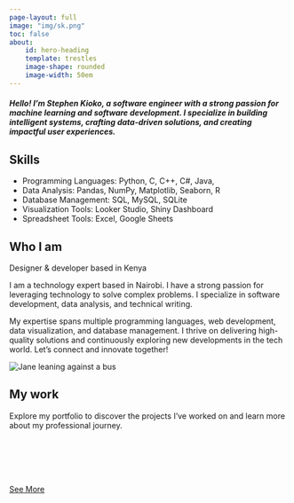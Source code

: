 ```yaml
---
page-layout: full
image: "img/sk.png"
toc: false
about: 
    id: hero-heading
    template: trestles
    image-shape: rounded
    image-width: 50em
---
```

:::{#hero-heading}

<h5>Hello! I'm **Stephen Kioko**, a software engineer with a strong passion for machine learning and software development. I specialize in building intelligent systems, crafting data-driven solutions, and creating impactful user experiences. </h5>

::: {.callout-tip}
## Skills

- Programming Languages: Python, C, C++, C#, Java,
- Data Analysis: Pandas, NumPy, Matplotlib, Seaborn, R
- Database Management: SQL, MySQL, SQLite
- Visualization Tools: Looker Studio, Shiny Dashboard
- Spreadsheet Tools: Excel, Google Sheets
:::
:::


<!-- About me -->
<div class="container">
<section class="about-me" id="about">
<h2 class="section__title section__title--about">Who I am</h2>
<p class="section__subtitle section__subtitle--about">Designer & developer based in Kenya</p>

<div class="about-me__body">
<p> I am a technology expert based in Nairobi. I have a strong passion for leveraging technology to solve complex problems. I specialize in software development, data analysis, and technical writing.</p>
<p>My expertise spans multiple programming languages, web development, data visualization, and database management. I thrive on delivering high-quality solutions and continuously exploring new developments in the tech world. Let's connect and innovate together!</p>
</div>

<img src="img/stand_kioko.jpg" alt="Jane leaning against a bus" class="about-me__img">
</section>
</div>
<div class="container">
<!-- My Work -->
<section class="my-work" id="work">
<h2 class="section__title section__title--work">My work</h2>
<p>Explore my portfolio to discover the projects I've worked on and learn more about my professional journey.</p>

<div class="portfolio">
<!-- Portfolio item 04 -->
<a href="portfolio/index.html" class="portfolio__item">
<img src="img/portfolio-04.jpg" alt="" class="portfolio__img">
</a>

<!-- Portfolio item 05 -->
<a href="portfolio/index.html" class="portfolio__item">
<img src="img/portfolio-05.jpg" alt="" class="portfolio__img">
</a>

<!-- Portfolio item 06 -->
<a href="portfolio/index.html" class="portfolio__item">
<img src="img/portfolio-06.jpg" alt="" class="portfolio__img">
</a>

<!-- Portfolio item 07 -->
<a href="portfolio.html" class="portfolio__item">
<img src="img/portfolio-07.jpg" alt="" class="portfolio__img">
</a>

<!-- Portfolio item 08 -->
<a href="portfolio/index.html" class="portfolio__item">
<img src="img/portfolio-08.jpg" alt="" class="portfolio__img">
</a>

<!-- Portfolio item 09 -->
<a href="portfolio/index.html" class="portfolio__item">
<img src="img/portfolio-09.jpg" alt="" class="portfolio__img">
</a>

</div>
<a href="portfolio/index.html" class="btn">See More</a>
</section>
</div>
<script src="js/script.js"></script>
</body>
</html>
            


